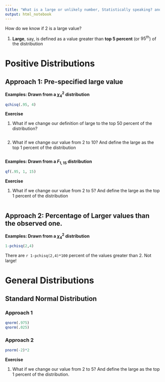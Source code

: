 ```yaml
---
title: "What is a large or unlikely number, Statistically speaking? and Quiz 10"
output: html_notebook
---
```



How do we know if 2 is a large value?

  1. **Large**, say, is defined as a value greater than **top 5 percent** (or $95^{th}$) of the distribution
  
# Positive Distributions

## Approach 1: Pre-specified large value
  
**Examples: Drawn from a $\chi^2_4$ distribution**

```r
qchisq(.95, 4)
```

**Exercise**

1. What if we change our definition of large to the top 50 percent of the distribution?
  
```r

```
  
2. What if we change our value from 2 to 10? And define the large as the top 1 percent of the distribution
  
```r

```

  
**Examples: Drawn from a $F_{1,15}$ distribution**

```r
qf(.95, 1, 15)
```


**Exercise**

1. What if we change our value from 2 to 5? And define the large as the top 1 percent of the distribution
  
```r

```


## Approach 2: Percentage of Larger values than the observed one.

**Examples: Drawn from a $\chi^2_4$ distribution**


```r
1-pchisq(2,4)
```

There are `r 1-pchisq(2,4)*100` percent of the values greater than 2. Not large! 


# General Distributions

## Standard Normal Distribution

### Approach 1

```r
qnorm(.975)
qnorm(.025)
```

### Approach 2
```r
pnorm(-2)*2
```

**Exercise**

1. What if we change our value from 2 to 5? And define the large as the top 1 percent of the distribution. 

```r

```

